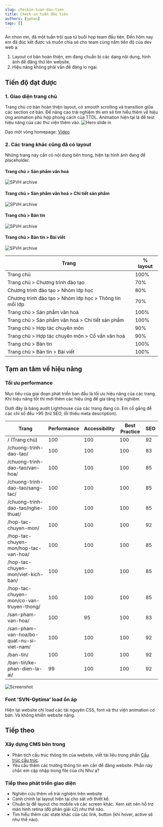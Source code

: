 ```yaml
---
slug: checkin-tuan-dau-tien
title: Check-in tuần đầu tiên
authors: [yphan]
tags: []
---
```


Àn nhon mn, đã một tuần trôi qua từ buổi họp team đầu tiên. Đến hôm nay em đã đúc kết được và muốn chia sẻ cho team cùng nắm tiến độ của dev web ạ:

1. Layout cơ bản hoàn thiện, em đang chuẩn bị các dạng nội dung, hình ảnh để đăng thử lên website.
2. Hiệu năng không phải vấn đề đáng lo ngại.

## Tiến độ đạt được

### 1. Giao diện trang chủ

Trang chủ cơ bản hoàn thiện layout, có smooth scrolling và transition giữa các section cơ bản. Để nâng cao trải nghiệm thì em sẽ tìm hiểu thêm về hiệu ứng animation phù hợp phong cách của TTDL. Animation hiện tại là để test hiệu năng của các thư viện thêm vào.
![Hero slide in](homepage-hero-slide-in.gif)

Dạo một vòng homepage:
[Video](https://vimeo.com/1092736983?share=copy)


### 2. Các trang khác cũng đã có layout

Những trang này cần có nội dung bên trong, hiện tại hình ảnh đang để placeholder.

#### Trang chủ > Sản phẩm văn hoá
![SPVH archive](screencapture-localhost-10119-san-pham-van-hoa-2025-06-12-20_45_07.png)

#### Trang chủ > Sản phẩm văn hoá > Chi tiết sản phẩm
![SPVH archive](screencapture-localhost-10119-san-pham-van-hoa-tron-bo-san-pham-ve-dep-cua-tieng-viet-2025-06-12-20_45_43.png)

#### Trang chủ  >  Bản tin
![SPVH archive](screencapture-localhost-10119-ban-tin-2025-06-12-20_45_59.png)

#### Trang chủ  >  Bản tin  >  Bài viết
![SPVH archive](screencapture-localhost-10119-ban-tin-ke-phan-dien-la-ai-2025-06-12-20_46_19.png)


| Trang                                                   | % layout |
| ------------------------------------------------------- | -------- |
| Trang chủ                                               | 100%     |
| Trang chủ > Chương trình đào tạo                        | 70%      |
| Chương trình đào tạo > Nhóm lớp học                     | 80%      |
| Chương trình đào tạo > Nhóm lớp học > Thông tin mỗi lớp | 70%      |
| Trang chủ > Sản phẩm văn hoá                            | 100%      |
| Trang chủ > Sản phẩm văn hoá > Chi tiết sản phẩm        | 100%      |
| Trang chủ > Hợp tác chuyên môn                          | 90%      |
| Trang chủ > Hợp tác chuyên môn > Cố vấn văn hoá         | 90%      |
| Trang chủ > Bản tin                                     | 100%     |
| Trang chủ > Bản tin > Bài viết                          | 100%      |


## Tạm an tâm về hiệu năng

### Tối ưu performance

Mục tiêu của giai đoạn phát triển ban đầu là tối ưu hiệu năng của các trang. Khi hiệu năng tốt thì mới thêm các hiệu ứng để gia tăng trải nghiệm.

Dưới đây là bảng audit Lighthouse của các trang đang có. Em cố gắng để các chỉ số đều >95 (trừ SEO, lỗi thiếu meta description).

| Trang                                     | Performance | Accessibility | Best Practice | SEO |
| ----------------------------------------- | ----------- | ------------- | ------------- | --- |
| / (Trang chủ)                             | 100         | 100           | 100           | 92  |
| /chuong-trinh-dao-tao/                    | 100         | 100           | 100           | 83  |
| /chuong-trinh-dao-tao/van-hoa/            | 100         | 100           | 100           | 85  |
| /chuong-trinh-dao-tao/sang-tac/           | 100         | 100           | 100           | 85  |
| /chuong-trinh-dao-tao/nghe-thuat/         | 100         | 100           | 100           | 85  |
| /hop-tac-chuyen-mon/                      | 100         | 100           | 100           | 92  |
| /hop-tac-chuyen-mon/hop-tac-van-hoa/      | 100         | 100           | 100           | 85  |
| /hop-tac-chuyen-mon/viet-kich-ban/        | 100         | 100           | 100           | 85  |
| /hop-tac-chuyen-mon/co-van-truyen-thong/  | 100         | 100           | 100           | 85  |
| /san-pham-van-hoa/                        | 100         | 95            | 100           | 83  |
| /san-pham-van-hoa/bo-quat-nu-si-viet-nam/ | 100         | 100           | 100           | 92  |
| /ban-tin/                                 | 100         | 100           | 100           | 92  |
| /ban-tin/ke-phan-dien-la-ai/              | 99          | 100           | 100           | 92  |

![Screenshot](2025-06-12-16-49-22.png)

### Font 'SVN-Optima' load ổn áp

Hiện tại website chỉ load các tài nguyên CSS, font và thư viện animation cơ bản. Và không khiến website nặng.

## Tiếp theo

### Xây dựng CMS bên trong

- Phân tích cấu trúc thông tin của website, viết tài liệu trong phần [Cấu trúc cấu trúc](/docs/intro).
- Yêu cầu thêm các trường thông tin em cần để đăng website. Phần này chắc em cập nhập trong file của chị Như ạ?

### Tiếp theo phát triển giao diện

- Nghiên cứu thêm về trải nghiệm trên website
- Canh chỉnh lại layout hiện tại cho sát với thiết kế.
- Chuẩn bị để layout cho mobile và các screen khác. Xem xét nên hỗ trợ màn hình retina (độ phân giải x2) như thế nào.
- Tìm hiểu thêm các state khác của các link, button (khi hover, active sẽ như thế nào).
